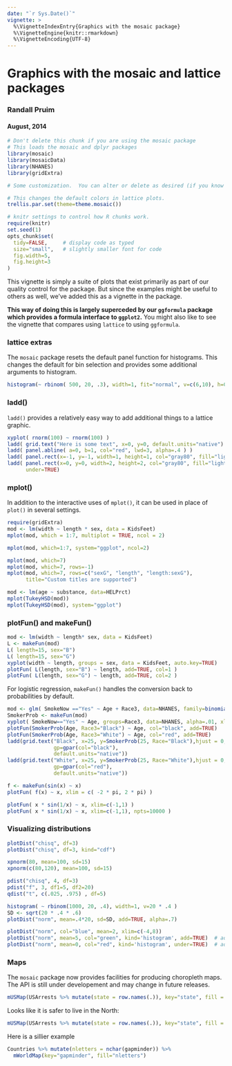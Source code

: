 ```yaml
---
date: "`r Sys.Date()`"
vignette: >
  %\VignetteIndexEntry{Graphics with the mosaic package}
  %\VignetteEngine{knitr::rmarkdown}
  %\VignetteEncoding{UTF-8}
---
```


# Graphics with the mosaic and lattice packages

### Randall Pruim
#### August, 2014

```r
# Don't delete this chunk if you are using the mosaic package
# This loads the mosaic and dplyr packages
library(mosaic)
library(mosaicData)
library(NHANES)
library(gridExtra)
```

```r
# Some customization.  You can alter or delete as desired (if you know what you are doing).

# This changes the default colors in lattice plots.
trellis.par.set(theme=theme.mosaic())  

# knitr settings to control how R chunks work.
require(knitr)
set.seed(1)
opts_chunk$set(
  tidy=FALSE,     # display code as typed
  size="small",   # slightly smaller font for code
  fig.width=5,
  fig.height=3
)
```


This vignette is simply a suite of plots that exist primarily as part of our quality
control for the package. But since the examples might be useful to others as well, 
we've added this as a vignette in the package.

**This way of doing this is largely superceded by our `ggformula` package which provides a 
formula interface to `ggplot2`.**  You might also like to see the vignette that compares 
using `lattice` to using `ggformula`.

### lattice extras

The `mosaic` package resets the default panel function for histograms.  This changes
the default for bin selection and provides some additional arguments to histogram.
```r
histogram(~ rbinom( 500, 20, .3), width=1, fit="normal", v=c(6,10), h=0.1 )
```

### ladd()

`ladd()` provides a relatively easy way to add additional things to a lattice graphic.

```r
xyplot( rnorm(100) ~ rnorm(100) )
ladd( grid.text("Here is some text", x=0, y=0, default.units="native") )
ladd( panel.abline( a=0, b=1, col="red", lwd=3, alpha=.4 ) )
ladd( panel.rect(x=-1, y=-1, width=1, height=1, col="gray80", fill="lightsalmon"))
ladd( panel.rect(x=0, y=0, width=2, height=2, col="gray80", fill="lightskyblue"), 
      under=TRUE)
```

### mplot()

In addition to the interactive uses of `mplot()`, it can be used in place of `plot()` in
several settings.

```r
require(gridExtra)
mod <- lm(width ~ length * sex, data = KidsFeet)
mplot(mod, which = 1:7, multiplot = TRUE, ncol = 2)
```

```r
mplot(mod, which=1:7, system="ggplot", ncol=2)
```

```r
mplot(mod, which=7)
mplot(mod, which=7, rows=-1)
mplot(mod, which=7, rows=c("sexG", "length", "length:sexG"), 
      title="Custom titles are supported")
```
```r
mod <- lm(age ~ substance, data=HELPrct)
mplot(TukeyHSD(mod))
mplot(TukeyHSD(mod), system="ggplot")
```

### plotFun() and makeFun()


```r
mod <- lm(width ~ length* sex, data = KidsFeet)
L <- makeFun(mod)
L( length=15, sex="B")
L( length=15, sex="G")
xyplot(width ~ length, groups = sex, data = KidsFeet, auto.key=TRUE)
plotFun( L(length, sex="B") ~ length, add=TRUE, col=1 )
plotFun( L(length, sex="G") ~ length, add=TRUE, col=2 )
```

For logistic regression, `makeFun()` handles the conversion back to
probabilities by default.

```r
mod <- glm( SmokeNow =="Yes" ~ Age + Race3, data=NHANES, family=binomial())
SmokerProb <- makeFun(mod)
xyplot( SmokeNow=="Yes" ~ Age, groups=Race3, data=NHANES, alpha=.01, xlim=c(20,90) )
plotFun(SmokerProb(Age, Race3="Black") ~ Age, col="black", add=TRUE)
plotFun(SmokerProb(Age, Race3="White") ~ Age, col="red", add=TRUE) 
ladd(grid.text("Black", x=25, y=SmokerProb(25, Race="Black"),hjust = 0, vjust=-0.2,
               gp=gpar(col="black"),
               default.units="native"))
ladd(grid.text("White", x=25, y=SmokerProb(25, Race="White"),hjust = 0, vjust=-0.2,
               gp=gpar(col="red"),
               default.units="native"))
```

```r
f <- makeFun(sin(x) ~ x)
plotFun( f(x) ~ x, xlim = c( -2 * pi, 2 * pi) )
```

```r
plotFun( x * sin(1/x) ~ x, xlim=c(-1,1) )
plotFun( x * sin(1/x) ~ x, xlim=c(-1,1), npts=10000 )
```

### Visualizing distributions

```r
plotDist("chisq", df=3)
plotDist("chisq", df=3, kind="cdf")
```

```r
xpnorm(80, mean=100, sd=15)
xpnorm(c(80,120), mean=100, sd=15)
```

```r
pdist("chisq", 4, df=3)
pdist("f", 3, df1=5, df2=20)
qdist("t", c(.025, .975) , df=5)
```


```r
histogram( ~ rbinom(1000, 20, .4), width=1, v=20 * .4 )
SD <- sqrt(20 * .4 * .6)
plotDist("norm", mean=.4*20, sd=SD, add=TRUE, alpha=.7)
```

```r
plotDist("norm", col="blue", mean=2, xlim=c(-4,8))
plotDist("norm", mean=5, col="green", kind='histogram', add=TRUE)  # add, overtop
plotDist("norm", mean=0, col="red", kind='histogram', under=TRUE)  # add, but underneath!
```


### Maps

The `mosaic` package now provides facilities for producing choropleth maps.  The API is still under developement and may change in future releases.

```r
mUSMap(USArrests %>% mutate(state = row.names(.)), key="state", fill = "UrbanPop") 
```

Looks like it is safer to live in the North:

```r
mUSMap(USArrests %>% mutate(state = row.names(.)), key="state", fill = "Murder") 
```

Here is a sillier example

```r
Countries %>% mutate(nletters = nchar(gapminder)) %>%
  mWorldMap(key="gapminder", fill="nletters") 
```
